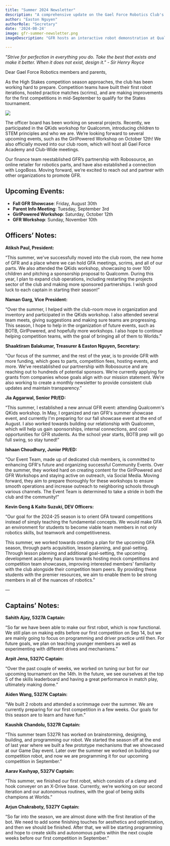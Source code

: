 ```yaml
---
title: "Summer 2024 Newsletter"
description: "A comprehensive update on the Gael Force Robotics Club's summer activities, upcoming events, and goals for the upcoming season."
author: "Easton Nguyen"
authorRole: "Secretary"
date: '2024-08-24'
image: gfr-summer-newsletter.png
imageDescription: "GFR hosts an interactive robot demonstration at Qualcomm's QKids event"

---
```


*"Strive for perfection in everything you do. Take the best that exists and make it better. When it does not exist, design it." - Sir Henry Royce*

<Break />

Dear Gael Force Robotics members and parents,

As the High Stakes competition season approaches, the club has been working hard to prepare. Competition teams have built their first robot iterations, hosted practice matches (scrims), and are making improvements for the first competitions in mid-September to qualify for the States tournament.

<Image src="/QKids2024.png" caption="GFR at QKids Workshop"/>

The officer board has been working on several projects. Recently, we participated in the QKids workshop for Qualcomm, introducing children to STEM principles and who we are. We’re looking forward to several upcoming events, such as the GirlPowered Workshop on October 12th! We also officially moved into our club room, which will host all Gael Force Academy and Club-Wide meetings.

Our finance team reestablished GFR’s partnership with Robosource, an online retailer for robotics parts, and have also established a connection with LogoBoss. Moving forward, we’re excited to reach out and partner with other organizations to promote GFR.

<Break />

## Upcoming Events:

- **Fall GFR Showcase**: Friday, August 30th
- **Parent Info Meeting**: Tuesday, September 3rd
- **GirlPowered Workshop**: Saturday, October 12th
- **GFR Workshop**: Sunday, November 10th

<Break />

## Officers’ Notes:

**Atiksh Paul, President:**

“This summer, we've successfully moved into the club room, the new home of GFR and a place where we can hold GFA meetings, scrims, and all of our parts. We also attended the QKids workshop, showcasing to over 100 children and pitching a sponsorship proposal to Qualcomm. During this year, I plan to expand club operations, including restarting the projects sector of the club and making more sponsored partnerships. I wish good luck to each captain in starting their season!”

**Naman Garg, Vice President:**

“Over the summer, I helped with the club-room move in organization and inventory and participated in the QKids workshop. I also attended several team meets, giving suggestions and making sure teams are progressing. This season, I hope to help in the organization of future events, such as BOTB, GirlPowered, and hopefully more workshops. I also hope to continue helping competition teams, with the goal of bringing all of them to Worlds.”

**Shaaktiram Balakumar, Treasurer & Easton Nguyen, Secretary:**

“Our focus of the summer, and the rest of the year, is to provide GFR with more funding, which goes to parts, competition fees, hosting events, and more. We’ve reestablished our partnership with Robosource and are reaching out to hundreds of potential sponsors. We’re currently applying for grants from companies whose goals align with our mission statement. We’re also working to create a monthly newsletter to provide consistent club updates and maintain transparency.”

**Jia Aggarwal, Senior PR/ED:**

“This summer, I established a new annual GFR event: attending Qualcomm's QKids workshop. In May, I organized and ran GFR's summer showcase event, and currently I'm preparing for our fall showcase event at the end of August. I also worked towards building our relationship with Qualcomm, which will help us gain sponsorships, internal connections, and cool opportunities for GFR students. As the school year starts, BOTB prep will go full swing, so stay tuned!”

**Ishaan Choudhury, Junior PR/ED:**

“Our Event Team, made up of dedicated club members, is committed to enhancing GFR's future and organizing successful Community Events. Over the summer, they worked hard on creating content for the GirlPowered and GFR Workshops and staying active on outreach, via Social Media. Moving forward, they aim to prepare thoroughly for these workshops to ensure smooth operations and increase outreach to neighboring schools through various channels. The Event Team is determined to take a stride in both the club and the community!”

**Kevin Geng & Kaito Suzuki, DEV Officers:**

“Our goal for the 2024-25 season is to orient GFA toward competitions instead of simply teaching the fundamental concepts. We would make GFA an environment for students to become viable team members in not only robotics skills, but teamwork and competitiveness.

This summer, we worked towards creating a plan for the upcoming GFA season, through parts acquisition, lesson planning, and goal-setting. Through lesson planning and additional goal-setting, the upcoming development academy has plans towards hosting mock competitions and competition team showcases, improving interested members' familiarity with the club alongside their competition team peers. By providing these students with the premier resources, we aim to enable them to be strong members in all of the nuances of robotics.”

—

## Captains’ Notes:

**Sahith Ajay, 5327A Captain:**

“So far we have been able to make our first robot, which is now functional. We still plan on making edits before our first competition on Sep 14, but we are mainly going to focus on programming and driver practice until then. For future goals, we plan on teaching younger members as well as experimenting with different drives and mechanisms.”

**Arpit Jena, 5327C Captain:**

“Over the past couple of weeks, we worked on tuning our bot for our upcoming tournament on the 14th. In the future, we see ourselves at the top 5 of the skills leaderboard and having a great performance in match play, ultimately making dome.”

**Aiden Wang, 5327K Captain:**

“We built 2 robots and attended a scrimmage over the summer. We are currently preparing for our first competition in a few weeks. Our goals for this season are to learn and have fun.”

**Kaushik Chandolu, 5327R Captain:**

“This summer team 5327R has worked on brainstorming, designing, building, and programming our robot. We started the season off at the end of last year where we built a few prototype mechanisms that we showcased at our Game Day event. Later over the summer we worked on building our competition robot, and now we are programming it for our upcoming competition in September.”

**Aarav Kashyap, 5327V Captain:**

“This summer, we finished our first robot, which consists of a clamp and hook conveyer on an X-Drive base. Currently, we’re working on our second iteration and our autonomous routines, with the goal of being skills champions at Worlds.”

**Arjun Chakraboty, 5327Y Captain:**

“So far into the season, we are almost done with the first iteration of the bot. We need to add some finishing touches for aesthetics and optimization, and then we should be finished. After that, we will be starting programming and hope to create skills and autonomous paths within the next couple weeks before our first competition in September.”